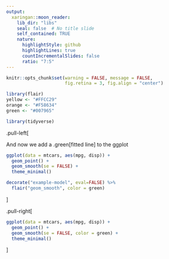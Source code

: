 ```yaml
---
output:
  xaringan::moon_reader:
    lib_dir: "libs"
    seal: false  # No title slide
    self_contained: TRUE
    nature:
      highlightStyle: github
      highlightLines: true
      countIncrementalSlides: false
      ratio: "7:5"
---
```


```r
knitr::opts_chunk$set(warning = FALSE, message = FALSE, 
                      fig.retina = 3, fig.align = "center")
```

<div style = "position:fixed; visibility: hidden">
$$\require{color}\definecolor{yellow}{rgb}{1, 0.8, 0.16078431372549}$$
$$\require{color}\definecolor{orange}{rgb}{0.96078431372549, 0.525490196078431, 0.203921568627451}$$
$$\require{color}\definecolor{green}{rgb}{0, 0.474509803921569, 0.396078431372549}$$
</div>

<script type="text/x-mathjax-config">
MathJax.Hub.Config({
  TeX: {
    Macros: {
      yellow: ["{\\color{yellow}{#1}}", 1],
      orange: ["{\\color{orange}{#1}}", 1],
      green: ["{\\color{green}{#1}}", 1]
    },
    loader: {load: ['[tex]/color']},
    tex: {packages: {'[+]': ['color']}}
  }
});
</script>

<style>
.yellow {color: #FFCC29;}
.orange {color: #F58634;}
.green {color: #007965;}
</style>

```r
library(flair)
yellow <- "#FFCC29"
orange <- "#F58634"
green <- "#007965"
```

```r
library(tidyverse)
```

.pull-left[

And now we add a .green[fitted line] to the ggplot

```r
ggplot(data = mtcars, aes(mpg, disp)) +
  geom_point() +
  geom_smooth(se = FALSE) +
  theme_minimal()
```

```r
decorate("example-model", eval=FALSE) %>% 
  flair("geom_smooth", color = green)
```
]

.pull-right[
```r
ggplot(data = mtcars, aes(mpg, disp)) +
  geom_point() +
  geom_smooth(se = FALSE, color = green) +
  theme_minimal()
```
]

